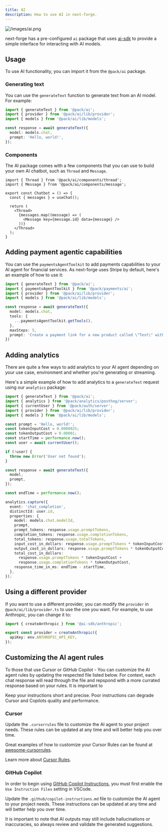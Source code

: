 ```yaml
---
title: AI
description: How to use AI in next-forge.
---
```


![/images/ai.png](/images/ai.png)

next-forge has a pre-configured `ai` package that uses [ai-sdk](https://sdk.vercel.ai/) to provide a simple interface for interacting with AI models.

## Usage

To use AI functionality, you can import it from the `@pack/ai` package.

### Generating text

You can use the `generateText` function to generate text from an AI model. For example:

```ts generate.ts
import { generateText } from '@pack/ai';
import { provider } from '@pack/ai/lib/provider';
import { models } from '@pack/ai/lib/models';

const response = await generateText({
  model: models.chat,
  prompt: 'Hello, world!',
});
```

### Components

The AI package comes with a few components that you can use to build your own AI chatbot, such as `Thread` and `Message`.

```tsx chatbot.tsx
import { Thread } from '@pack/ai/components/thread';
import { Message } from '@pack/ai/components/message';

export const Chatbot = () => {
  const { messages } = useChat();

  return (
    <Thread>
      {messages.map((message) => (
        <Message key={message.id} data={message} />
      ))}
    </Thread>
  );
}
```

## Adding payment agentic capabilities

You can use the `paymentsAgentToolkit` to add payments capabilities to your AI agent for financial services. As next-forge uses Stripe by default, here's an example of how to use it:

```ts generate.ts
import { generateText } from '@pack/ai';
import { paymentsAgentToolkit } from '@pack/payments/ai';
import { provider } from '@pack/ai/lib/provider';
import { models } from '@pack/ai/lib/models';

const response = await generateText({
  model: models.chat,
  tools: {
    ...paymentsAgentToolkit.getTools(),
  },
  maxSteps: 5,
  prompt: 'Create a payment link for a new product called \"Test\" with a price of $100.',
})
```

## Adding analytics

There are quite a few ways to add analytics to your AI agent depending on your use case, environment and whether you're generating or streaming.

Here's a simple example of how to add analytics to a `generateText` request using our `analytics` package:

```ts generate.ts
import { generateText } from '@pack/ai';
import { analytics } from '@pack/analytics/posthog/server';
import { currentUser } from '@pack/auth/server';
import { provider } from '@pack/ai/lib/provider';
import { models } from '@pack/ai/lib/models';

const prompt = 'Hello, world!';
const tokenInputCost = 0.0000025;
const tokenOutputCost = 0.00001;
const startTime = performance.now();
const user = await currentUser();

if (!user) {
  throw new Error('User not found');
}

const response = await generateText({
  model,
  prompt,
});

const endTime = performance.now();

analytics.capture({
  event: 'chat_completion',
  distinctId: user.id,
  properties: {
    model: models.chat.modelId,
    prompt,
    prompt_tokens: response.usage.promptTokens,
    completion_tokens: response.usage.completionTokens,
    total_tokens: response.usage.totalTokens,
    input_cost_in_dollars: response.usage.promptTokens * tokenInputCost,
    output_cost_in_dollars: response.usage.promptTokens * tokenOutputCost,
    total_cost_in_dollars:
      response.usage.promptTokens * tokenInputCost +
      response.usage.completionTokens * tokenOutputCost,
    response_time_in_ms: endTime - startTime,
  },
});
```

## Using a different provider

If you want to use a different provider, you can modify the `provider` in `@pack/ai/lib/provider.ts` to use the one you want. For example, to use Anthropic, you can change it to:

```ts packages/ai/lib/provider.ts
import { createAnthropic } from '@ai-sdk/anthropic';

export const provider = createAnthropic({
  apiKey: env.ANTHROPIC_API_KEY,
});
```

## Customizing the AI agent rules

To those that use Cursor or GitHub Copilot - You can customize the AI agent rules by updating the respected file listed below. For context, each chat response will read through the file and repspond with a more currated response based on your rules. It is important to

<Warning>Keep your instructions short and precise. Poor instructions can degrade Cursor and Copilots quality and performance.</Warning>

### Cursor

Update the `.cursorrules` file to customize the AI agent to your project needs. These rules can be updated at any time and will better help you over time.

Great examples of how to customize your Cursor Rules can be found at [awesome-cursorrules](https://github.com/PatrickJS/awesome-cursorrules).

Learn more about [Cursor Rules](https://docs.cursor.com/context/rules-for-ai).

### GitHub Copilot

In order to begin using [GitHub Copilot Instructions](https://docs.github.com/en/copilot/customizing-copilot/adding-custom-instructions-for-github-copilot), you must first enable the `Use Instruction Files` setting in VSCode.

Update the `.github/copilot-instructions.md` file to customize the AI agent to your project needs. These instructions can be updated at any time and will better help you over time.

<Note>It is important to note that AI outputs may still include hallucinations or inaccuracies, so always review and validate the generated suggestions.</Note>
